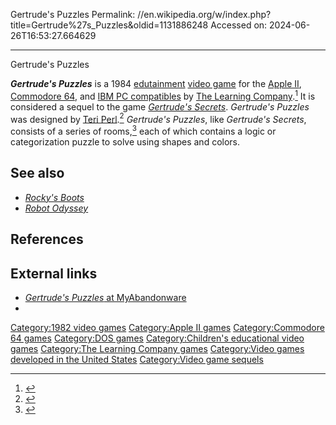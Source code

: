 Gertrude's Puzzles
Permalink: //en.wikipedia.org/w/index.php?title=Gertrude%27s_Puzzles&oldid=1131886248
Accessed on: 2024-06-26T16:53:27.664629



------
Gertrude's Puzzles
{{short description|1982 video game by The Learning Company}}
{{third-party|date=February 2019}}
{{Infobox video game
| title = Gertrude's Puzzles
| image = Gertrude's Puzzles cover.jpg
| caption = 
| developer = [[The Learning Company]]
| publisher = [[The Learning Company]]
| released = {{Unbulleted list|'''Apple II'''|[[North America|NA]]: 1982|'''C64, IBM PC'''|[[North America|NA]]: 1984}}
| genre = [[Educational video game|Educational]]
| platforms = [[Apple II]], [[Commodore 64]], [[IBM Personal Computer|IBM PC]]
}}

'''''Gertrude's Puzzles''''' is a 1984 [[edutainment]] [[video game]] for the [[Apple II]], [[Commodore 64]], and [[IBM PC compatible]]s by [[The Learning Company]].<ref>{{cite book |title=Gertrude's Puzzles - User's Manual |date=1982 |publisher=The Learning Company |url=ftp://ftp.apple.asimov.net/pub/apple_II/documentation/applications/misc/Gertrude's%20Puzzles%20manual.pdf}}</ref> It is considered a sequel to the game ''[[Gertrude's Secrets]]''. ''Gertrude's Puzzles'' was designed by [[Teri Perl]].<ref>{{cite book |title=Gertrude's Puzzles - User's Manual |date=1982 |publisher=The Learning Company |url=ftp://ftp.apple.asimov.net/pub/apple_II/documentation/applications/misc/Gertrude's%20Puzzles%20manual.pdf}}</ref> ''Gertrude's Puzzles'', like ''Gertrude's Secrets'', consists of a series of rooms,<ref>{{cite web |title=Gertrude's Puzzles |url=http://education.miami.edu/BlantonW/5dClhse/artifacts/task_cards/pdf/brain_gyms/gertrudes_puzzles.pdf |website=University of Miami |access-date=7 December 2018}}</ref> each of which contains a logic or categorization puzzle to solve using shapes and colors.

== See also ==
* ''[[Rocky's Boots]]''
* ''[[Robot Odyssey]]''

== References ==
{{Reflist}}

== External links ==
* [https://www.myabandonware.com/game/gertrude-s-puzzles-45z ''Gertrude's Puzzles'' at MyAbandonware]
* {{mobygames|/gertrudes-puzzles}}

[[Category:1982 video games]]
[[Category:Apple II games]]
[[Category:Commodore 64 games]]
[[Category:DOS games]]
[[Category:Children's educational video games]]
[[Category:The Learning Company games]]
[[Category:Video games developed in the United States]]
[[Category:Video game sequels]]

{{videogame-stub}}